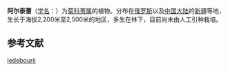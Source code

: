 {{Speciesbox
| genus = Achillea
| species = ledebourii
| authority = [[Heimerl|Heimerl]], 1883
| synonyms ref={{r|powo}}
| synonyms = {{species list
|Achillea impatiens subsp. ledebourii |(Heimerl) Heimerl
|Ptarmica ledebourii |(Heimerl) Serge
}}
}}

'''阿尔泰蓍'''（[[学名|学名]]：{{lang|la|''Achillea ledebourii''}}）为[[菊科|菊科]][[蓍属|蓍属]]的植物。分布在[[俄罗斯|俄罗斯]]以及[[中国大陆|中国大陆]]的[[新疆|新疆]]等地，生长于海拔2,200米至2,500米的地区，多生在林下，目前尚未由人工引种栽培。{{r|powo|bioinfo}}

==参考文献==
{{reflist|refs=
<ref name=bioinfo>{{cite web| url =http://www.bioinfo.cn/db05/KmzwSpecies.php?action=view&id=3905| title =阿尔泰蓍| work =《中国高等植物数据库全库》| publisher =中国科学院微生物研究所| author =昆明植物研究所| accessdate =2009-02-24| deadurl =yes| archiveurl =https://web.archive.org/web/20160305004759/http://www.bioinfo.cn/db05/KmzwSpecies.php?action=view&id=3905| archivedate =2016-03-05}}</ref>
<ref name="powo">{{cite web |title=''Achillea ledebourii'' Heimerl |url=http://www.plantsoftheworldonline.org/taxon/urn:lsid:ipni.org:names:174067-1 |website=''Plants of the World Online'' |publisher=Kew Science |accessdate=2021-03-12 |language=en |archive-date=2020-07-28 |archive-url=https://web.archive.org/web/20200728124020/http://www.plantsoftheworldonline.org/taxon/urn:lsid:ipni.org:names:174067-1 |dead-url=no }}</ref>
}}

{{Taxonbar}}

[[Category:蓍属|ledebourii]]


{{植物小作品}}
